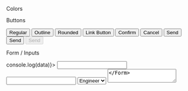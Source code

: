 
<Heading>Colors</Heading>

<Colors />

<Heading>Buttons</Heading>

<Button>Regular</Button>
<Button outline={true}>Outline</Button>
<Button rounded={true}>Rounded</Button>
<Button type="link" href="#clicked">Link Button</Button>
<Button className="confirm">Confirm</Button>
<Button className="cancel">Cancel</Button>
<Button loading={true}>Send</Button>
<Button loading="done">Send</Button>
<Button disabled>Send</Button>


<Heading>Form / Inputs</Heading>

<Form onSubmit={(data) => console.log(data)}>
    <Input name="first_name" label="First Name" minLength="3" required/>
    <Input name="last_name" label="Last Name" required />
    <Select label="Job Type" name="job-type">
        <option value="engineer">Engineer</option>
        <option value="nurse">Nurse</option>
         <option value="midwife">Midwife</option>
    </Select>
    <TextArea label="About yourself" name="about-you"/>
</Form>

<Heading>Dialog</Heading>

<DialogDemo/>

<Heading>Typography</Heading>

# Heading 1
## Heading 2
### Heading 3
#### Heading 4
##### Heading 5
###### Heading 6

### Paragraph

Lorem Ipsum is simply dummy text of the printing and typesetting industry. Lorem Ipsum has been the industry's standard dummy text ever since the 1500s, when an unknown printer took a galley of type and scrambled it to make a type specimen book.

### Lists

- item 1
- item 2
- item 3
- item 4

1. item 1
2. item 2
3. item 3
4. item 4

### Links

[I'm an inline-style link](#hello)